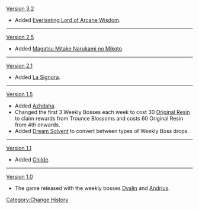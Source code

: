 [[Version 3.2]]
*Added [[Everlasting Lord of Arcane Wisdom]].
----
[[Version 2.5]]
*Added [[Magatsu Mitake Narukami no Mikoto]].
----
[[Version 2.1]]
*Added [[Narukami Island: Tenshukaku|La Signora]].
----
[[Version 1.5]]
*Added [[Beneath the Dragon-Queller|Azhdaha]].
*Changed the first 3 Weekly Bosses each week to cost 30 [[Original Resin]] to claim rewards from Trounce Blossoms and costs 60 Original Resin from 4th onwards.
*Added [[Dream Solvent]] to convert between types of Weekly Boss drops.
----
[[Version 1.1]]
*Added [[Enter the Golden House|Childe]].
----
[[Version 1.0]]
*The game released with the weekly bosses [[Confront Stormterror|Dvalin]] and [[Wolf of the North Challenge|Andrius]].
<noinclude>[[Category:Change History]]</noinclude>